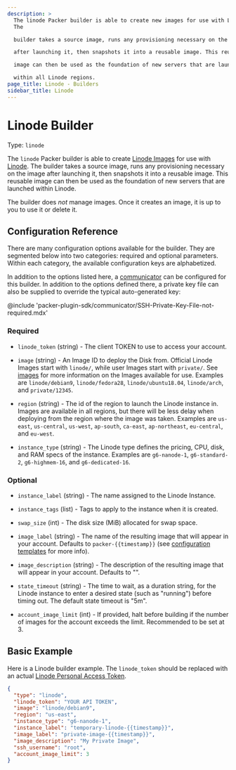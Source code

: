 ```yaml
---
description: >
  The linode Packer builder is able to create new images for use with Linode.
  The

  builder takes a source image, runs any provisioning necessary on the image

  after launching it, then snapshots it into a reusable image. This reusable

  image can then be used as the foundation of new servers that are launched

  within all Linode regions.
page_title: Linode - Builders
sidebar_title: Linode
---
```


# Linode Builder

Type: `linode`

The `linode` Packer builder is able to create [Linode
Images](https://www.linode.com/docs/platform/disk-images/linode-images/) for
use with [Linode](https://www.linode.com). The builder takes a source image,
runs any provisioning necessary on the image after launching it, then snapshots
it into a reusable image. This reusable image can then be used as the
foundation of new servers that are launched within Linode.

The builder does _not_ manage images. Once it creates an image, it is up to you
to use it or delete it.

## Configuration Reference

There are many configuration options available for the builder. They are
segmented below into two categories: required and optional parameters. Within
each category, the available configuration keys are alphabetized.

In addition to the options listed here, a
[communicator](/docs/templates/communicator) can be configured for this
builder. In addition to the options defined there, a private key file
can also be supplied to override the typical auto-generated key:

@include 'packer-plugin-sdk/communicator/SSH-Private-Key-File-not-required.mdx'

<!--
  Linode.com has DDOS protection that returns 403 for the markdown link checker
  so the domain has been added to the ignorepatterns in mlc_config.json

  See https://github.com/tcort/markdown-link-check/issues/109
-->
### Required

- `linode_token` (string) - The client TOKEN to use to access your account.

- `image` (string) - An Image ID to deploy the Disk from. Official Linode
  Images start with `linode/`, while user Images start with `private/`. See
  [images](https://api.linode.com/v4/images) for more information on the
  Images available for use. Examples are `linode/debian9`, `linode/fedora28`,
  `linode/ubuntu18.04`, `linode/arch`, and `private/12345`.

- `region` (string) - The id of the region to launch the Linode instance in.
  Images are available in all regions, but there will be less delay when
  deploying from the region where the image was taken. Examples are
  `us-east`, `us-central`, `us-west`, `ap-south`, `ca-east`, `ap-northeast`,
  `eu-central`, and `eu-west`.

- `instance_type` (string) - The Linode type defines the pricing, CPU, disk,
  and RAM specs of the instance. Examples are `g6-nanode-1`, `g6-standard-2`,
  `g6-highmem-16`, and `g6-dedicated-16`.

### Optional

- `instance_label` (string) - The name assigned to the Linode Instance.

- `instance_tags` (list) - Tags to apply to the instance when it is created.

- `swap_size` (int) - The disk size (MiB) allocated for swap space.

- `image_label` (string) - The name of the resulting image that will appear
  in your account. Defaults to `packer-{{timestamp}}` (see [configuration
  templates](/docs/templates/engine) for more info).

- `image_description` (string) - The description of the resulting image that
  will appear in your account. Defaults to "".

- `state_timeout` (string) - The time to wait, as a duration string, for the
  Linode instance to enter a desired state (such as "running") before timing
  out. The default state timeout is "5m".

- `account_image_limit` (int) - If provided, halt before building if the
  number of images for the account exceeds the limit. Recommended to
  be set at 3.

## Basic Example

Here is a Linode builder example. The `linode_token` should be replaced with an
actual [Linode Personal Access
Token](https://www.linode.com/docs/platform/api/getting-started-with-the-linode-api/#get-an-access-token).

```json
{
  "type": "linode",
  "linode_token": "YOUR API TOKEN",
  "image": "linode/debian9",
  "region": "us-east",
  "instance_type": "g6-nanode-1",
  "instance_label": "temporary-linode-{{timestamp}}",
  "image_label": "private-image-{{timestamp}}",
  "image_description": "My Private Image",
  "ssh_username": "root",
  "account_image_limit": 3
}
```
